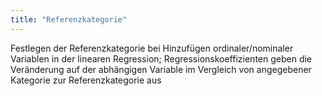 ```yaml
---
title: "Referenzkategorie"
---
```


Festlegen der Referenzkategorie bei Hinzufügen ordinaler/nominaler Variablen in der linearen Regression; Regressionskoeffizienten geben die Veränderung auf der abhängigen Variable im Vergleich von angegebener Kategorie zur Referenzkategorie aus


